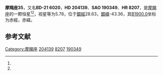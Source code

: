 {{Starbox begin
| name = 摩羯座35
}}
{{Starbox observe
| epoch = [[J2000.0|J2000.0]]
| constell = [[摩羯座|摩羯座]]<ref name=SIMBAD>{{cite web
 | url=http://simbad.u-strasbg.fr/simbad/sim-id?Ident=HR+8207
 | title =Pulsating variable Star
 | publisher=Centre de Données astronomiques de Strasbourg
 | work=SIMBAD
 | accessdate=2012-07-13}}</ref><ref name=DATA>{{cite web
 | url=http://vizier.u-strasbg.fr/viz-bin/VizieR-5?-out.add=.&-source=5050&-corr=PK=HR&-out.max=9999&HR=8207
 | title=VizieR Detailed Page
 | accessdate=2012-07-13
 | archive-date=2016-03-05
 | archive-url=https://web.archive.org/web/20160305025136/http://vizier.u-strasbg.fr/viz-bin/VizieR-5?-out.add=.&-source=5050&-corr=PK=HR&-out.max=9999&HR=8207
 | dead-url=no
 }}</ref>
| 星官 = 
| ra = {{RA|21|27|14.8}}<ref name=SIMBAD /><ref name=DATA />
| dec = {{DEC|-21|11|46}}<ref name=SIMBAD /><ref name=DATA />
| appmag_v = 5.78<ref name=SIMBAD /><ref name=DATA />
}}
{{Starbox character
| class = K5III<ref name=SIMBAD /><ref name=DATA />
| b-v = 1.44<ref name=SIMBAD /><ref name=DATA />
| u-b = 1.74<ref name=SIMBAD /><ref name=DATA />
| r-i = 0.76<ref name=SIMBAD /><ref name=DATA />
| variable = 
}}
{{Starbox astrometry
| radial_v = 1.74
| prop_mo_ra = 23
| parallax = 
| p_error = 
}}
{{Starbox catalog
| names =BD-21 6020，[[SAO星表|SAO]] 190349，[[HD星表|HD]] 204139，[[HR星表|HR]] 8207}}
{{Starbox reference |Simbad=HR+8207}}
{{Starbox end}}

'''摩羯座35'''，又名'''BD-21 6020'''，'''HD 204139'''、'''SAO 190349'''、'''HR 8207'''，是[[摩羯座|摩羯座]]的一颗恒星<ref name=SIMBAD /><ref name=DATA />，视星等为5.78，位于[[銀道座標系|銀經]]28.63，[[銀道座標系|銀緯]]-43.36，其[[B1900.0|B1900.0]]坐标为赤經{{RA|21|21|34.7}}，赤緯{{DEC|-21|-43.36|43}}。

== 参考文献 ==
{{reflist}}

{{star-stub}}

{{摩羯座恒星}}
[[Category:摩羯座|Category:摩羯座]]
[[Category:HD和HDE天體|204139]]
[[Category:HR天體|8207]]
[[Category:SAO天體|190349]]